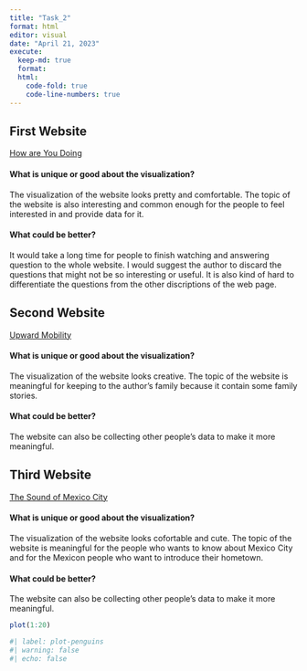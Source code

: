 ```yaml
---
title: "Task_2"
format: html
editor: visual
date: "April 21, 2023"
execute:
  keep-md: true
  format:
  html:
    code-fold: true
    code-line-numbers: true
---
```


## First Website

[How are You Doing](https://pudding.cool/2022/12/emotion-wheel/)

#### What is unique or good about the visualization?

The visualization of the website looks pretty and comfortable. The topic of the website is also interesting and common enough for the people to feel interested in and provide data for it.

#### What could be better?

It would take a long time for people to finish watching and answering question to the whole website. I would suggest the author to discard the questions that might not be so interesting or useful. It is also kind of hard to differentiate the questions from the other discriptions of the web page.

## Second Website

[Upward Mobility](https://pudding.cool/2022/11/upward-mobility/)

#### What is unique or good about the visualization?

The visualization of the website looks creative. The topic of the website is meaningful for keeping to the author's family because it contain some family stories.

#### What could be better?

The website can also be collecting other people's data to make it more meaningful.

## Third Website

[The Sound of Mexico City](https://pudding.cool/2022/09/cdmx/)

#### What is unique or good about the visualization?

The visualization of the website looks cofortable and cute. The topic of the website is meaningful for the people who wants to know about Mexico City and for the Mexicon people who want to introduce their hometown. 

#### What could be better?

The website can also be collecting other people's data to make it more meaningful.

```r
plot(1:20)
```

```r
#| label: plot-penguins
#| warning: false
#| echo: false
```
